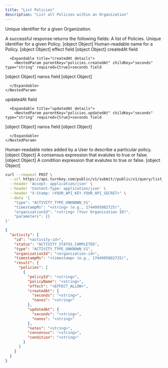 ```yaml
---
title: "List Policies"
description: "List all Policies within an Organization"
---
```



<Authorizations />

<H3Bordered text="Body" />

<ParamField body="organizationId" type="string" required={true}>

Unique identifier for a given Organization.
</ParamField>


<H3Bordered text="Response" />
A successful response returns the following fields:

<ResponseField name="policies" type="array" required>
  A list of Policies.

  <Expandable title="policies details">
    <NestedParam parentKey="policies" childKey="policyId" type="string" required={true}>Unique identifier for a given Policy.
[object Object]</NestedParam>
<NestedParam parentKey="policies" childKey="policyName" type="string" required={true}>Human-readable name for a Policy.
[object Object]</NestedParam>
<NestedParam parentKey="policies" childKey="effect" type="enum" required={true}>effect field
[object Object]</NestedParam>
<NestedParam parentKey="policies" childKey="createdAt" type="object" required={true}>
      createdAt field

      <Expandable title="createdAt details">
        <NestedParam parentKey="policies.createdAt" childKey="seconds" type="string" required={true}>seconds field
[object Object]</NestedParam>
<NestedParam parentKey="policies.createdAt" childKey="nanos" type="string" required={true}>nanos field
[object Object]</NestedParam>

      </Expandable>
    </NestedParam>
<NestedParam parentKey="policies" childKey="updatedAt" type="object" required={true}>
      updatedAt field

      <Expandable title="updatedAt details">
        <NestedParam parentKey="policies.updatedAt" childKey="seconds" type="string" required={true}>seconds field
[object Object]</NestedParam>
<NestedParam parentKey="policies.updatedAt" childKey="nanos" type="string" required={true}>nanos field
[object Object]</NestedParam>

      </Expandable>
    </NestedParam>
<NestedParam parentKey="policies" childKey="notes" type="string" required={true}>Human-readable notes added by a User to describe a particular policy.
[object Object]</NestedParam>
<NestedParam parentKey="policies" childKey="consensus" type="string" required={true}>A consensus expression that evalutes to true or false.
[object Object]</NestedParam>
<NestedParam parentKey="policies" childKey="condition" type="string" required={true}>A condition expression that evalutes to true or false.
[object Object]</NestedParam>

  </Expandable>
</ResponseField>

<RequestExample>

```bash cURL
curl --request POST \
  --url https://api.turnkey.com/public/v1/submit//public/v1/query/list_policies \
  --header 'Accept: application/json' \
  --header 'Content-Type: application/json' \
  --header "X-Stamp: <YOUR_API_KEY.YOUR_API_SECRET>" \
  --data '{
    "type": "ACTIVITY_TYPE_UNKNOWN_V1",
    "timestampMs": "<string> (e.g., 1744995802725)",
    "organizationId": "<string> (Your Organization ID)",
    "parameters": {}
}'
```

</RequestExample>

<ResponseExample>

```json 200
{
  "activity": {
    "id": "<activity-id>",
    "status": "ACTIVITY_STATUS_COMPLETED",
    "type": "ACTIVITY_TYPE_UNKNOWN_V1",
    "organizationId": "<organization-id>",
    "timestampMs": "<timestamp> (e.g., 1744995802725)",
    "result": {
      "policies": [
        {
          "policyId": "<string>",
          "policyName": "<string>",
          "effect": "<EFFECT_ALLOW>",
          "createdAt": {
            "seconds": "<string>",
            "nanos": "<string>"
          },
          "updatedAt": {
            "seconds": "<string>",
            "nanos": "<string>"
          },
          "notes": "<string>",
          "consensus": "<string>",
          "condition": "<string>"
        }
      ]
    }
  }
}
```

</ResponseExample>
